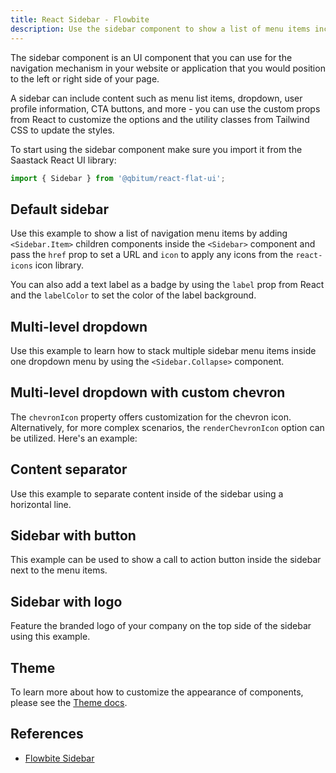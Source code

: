```yaml
---
title: React Sidebar - Flowbite
description: Use the sidebar component to show a list of menu items including multi-level dropdown menu on the left or right side of your page for admin dashboards and applications
---
```


The sidebar component is an UI component that you can use for the navigation mechanism in your website or application that you would position to the left or right side of your page.

A sidebar can include content such as menu list items, dropdown, user profile information, CTA buttons, and more - you can use the custom props from React to customize the options and the utility classes from Tailwind CSS to update the styles.

To start using the sidebar component make sure you import it from the Saastack React UI library:

```jsx
import { Sidebar } from '@qbitum/react-flat-ui';
```

## Default sidebar

Use this example to show a list of navigation menu items by adding `<Sidebar.Item>` children components inside the `<Sidebar>` component and pass the `href` prop to set a URL and `icon` to apply any icons from the `react-icons` icon library.

You can also add a text label as a badge by using the `label` prop from React and the `labelColor` to set the color of the label background.

<Example name="sidebar.root" />

## Multi-level dropdown

Use this example to learn how to stack multiple sidebar menu items inside one dropdown menu by using the `<Sidebar.Collapse>` component.

<Example name="sidebar.dropdown" />

## Multi-level dropdown with custom chevron

The `chevronIcon` property offers customization for the chevron icon. Alternatively, for more complex scenarios, the `renderChevronIcon` option can be utilized. Here's an example:

<Example name="sidebar.dropdownWithChevron" />

## Content separator

Use this example to separate content inside of the sidebar using a horizontal line.

<Example name="sidebar.separator" />

## Sidebar with button

This example can be used to show a call to action button inside the sidebar next to the menu items.

<Example name="sidebar.withButton" />

## Sidebar with logo

Feature the branded logo of your company on the top side of the sidebar using this example.

<Example name="sidebar.withLogo" />

## Theme

To learn more about how to customize the appearance of components, please see the [Theme docs](/docs/customize/theme).

<Theme name="sidebar" />

## References

- [Flowbite Sidebar](https://flowbite.com/docs/components/sidebar/)

